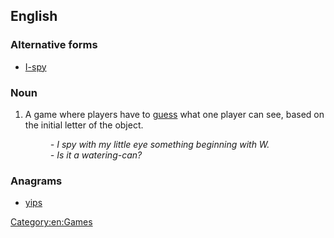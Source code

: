 ==English==

===Alternative forms===
* [[I-spy]]

===Noun===
{{en-noun|-|head=[[I]] [[spy]]}}

# {{label|en|games}} A game where players have to [[guess]] what one player can see, based on the initial letter of the object.
#: ''- I spy with my little eye something beginning with W.''<br>''- Is it a watering-can?''

===Anagrams===
* [[yips#English|yips]]

[[Category:en:Games]]